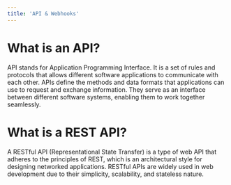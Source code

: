 ```yaml
---
title: 'API & Webhooks'
---
```


# What is an API?

API stands for Application Programming Interface. It is a set of rules and protocols that allows different software applications to communicate with each other. APIs define the methods and data formats that applications can use to request and exchange information. They serve as an interface between different software systems, enabling them to work together seamlessly.

# What is a REST API?

A RESTful API (Representational State Transfer) is a type of web API that adheres to the principles of REST, which is an architectural style for designing networked applications. RESTful APIs are widely used in web development due to their simplicity, scalability, and stateless nature.&#x20;